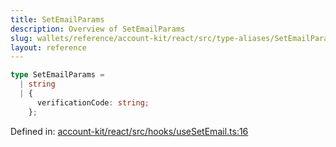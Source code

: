 ```yaml
---
title: SetEmailParams
description: Overview of SetEmailParams
slug: wallets/reference/account-kit/react/src/type-aliases/SetEmailParams
layout: reference
---
```


```ts
type SetEmailParams =
  | string
  | {
      verificationCode: string;
    };
```

Defined in: [account-kit/react/src/hooks/useSetEmail.ts:16](https://github.com/alchemyplatform/aa-sdk/blob/49e74eee8606f480b200b4612d00d950da8a8742/account-kit/react/src/hooks/useSetEmail.ts#L16)
